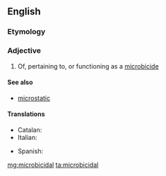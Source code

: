 ==English==

===Etymology===
{{suffix|microbicide|al|lang=en}}

===Adjective===
{{en-adj}}

# Of, pertaining to, or functioning as a [[microbicide]]

====See also====
*[[microstatic]]

====Translations====
{{trans-top|of, pertaining to, or functioning as a microbicide}}
* Catalan: {{t|ca|microbicida}}
* Italian: {{t|it|microbicida}}
{{trans-mid}}
* Spanish: {{t|es|microbicida}}
{{trans-bottom}}

[[mg:microbicidal]]
[[ta:microbicidal]]